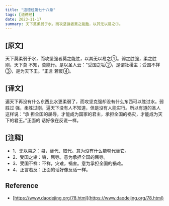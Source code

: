 ```yaml
---
title: "道德经第七十八章"
tags: [道德经]
date: 2023-11-17
summary: 天下莫柔弱于水，而攻坚强者莫之能胜，以其无以易之①。
---
```


## [原文]

天下莫柔弱于水，而攻坚强者莫之能胜，以其无以易之①。弱之胜强，柔之胜刚，天下莫
不知，莫能行。是以圣人云："受国之垢②，是谓社稷主；受国不祥③，是为天下王。"正言
若反④。

## [译文]

遍天下再没有什么东西比水更柔弱了，而攻坚克强却没有什么东西可以胜过水。弱胜过
强，柔胜过刚，遍天下没有人不知道，但是没有人能实行。所以有道的圣人这样说：“承
担全国的屈辱，才能成为国家的君主，承担全国的祸灾，才能成为天下的君王。”正面的
话好像在反说一样。

## [注释]

- 1、无以易之：易，替代、取代。意为没有什么能够代替它。
- 2、受国之垢：垢，屈辱。意为承担全国的屈辱。
- 3、受国不祥：不祥，灾难，祸害。意为承担全国的祸难。
- 4、正言若反：正面的话好像反话一样。

## Reference

- [https://www.daodejing.org/78.html](https://www.daodejing.org/78.html)